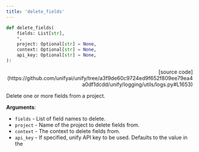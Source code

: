 ```yaml
---
title: 'delete_fields'
---
```


```python
def delete_fields(
    fields: List[str],
    *,
    project: Optional[str] = None,
    context: Optional[str] = None,
    api_key: Optional[str] = None,
):
```

<p align="right">[source code](https://github.com/unifyai/unify/tree/a3f9de60c9724ed9f652f809ee79ea4a0df1dcdd/unify/logging/utils/logs.py#L1653)</p>

Delete one or more fields from a project.

**Arguments**:

- `fields` - List of field names to delete.
- `project` - Name of the project to delete fields from.
- `context` - The context to delete fields from.
- `api_key` - If specified, unify API key to be used. Defaults to the value in the
